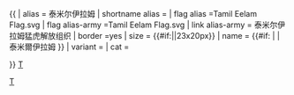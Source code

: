 {{ {{{1<noinclude>|country showdata</noinclude>}}}
| alias = 泰米尔伊拉姆
| shortname alias = 
| flag alias =Tamil Eelam Flag.svg
| flag alias-army =Tamil Eelam Flag.svg
| link alias-army = 泰米尔伊拉姆猛虎解放组织
| border =yes
| size = {{#if:{{{size|}}}|{{{size}}}|23x20px}}
| name = {{#if: {{{name|}}} | {{{name|}}} | 泰米爾伊拉姆 }}
| variant = {{{variant|}}}
| cat = 

}}<noinclude>
[[Category:已不存在國家資料模板|T]]
[[分類:提議成立的國家資料模板|T]]
</noinclude>